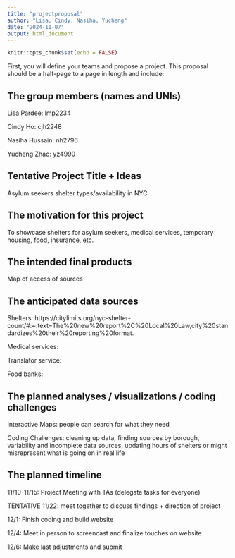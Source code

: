 ```yaml
---
title: "projectproposal"
author: "Lisa, Cindy, Nasiha, Yucheng"
date: "2024-11-07"
output: html_document
---
```


```r
knitr::opts_chunk$set(echo = FALSE)
```

First, you will define your teams and propose a project. This proposal should be a half-page to a page in length and include: 

## The group members (names and UNIs) 

Lisa Pardee: lmp2234 

Cindy Ho: cjh2248  

Nasiha Hussain: nh2796 

Yucheng Zhao: yz4990 


## Tentative Project Title + Ideas 

Asylum seekers shelter types/availability in NYC 


## The motivation for this project 

To showcase shelters for asylum seekers, medical services, temporary housing, food, insurance, etc.  


## The intended final products 

Map of access of sources  


## The anticipated data sources 

Shelters: https://citylimits.org/nyc-shelter-count/#:~:text=The%20new%20report%2C%20Local%20Law,city%20standardizes%20their%20reporting%20format. 

Medical services:  

Translator service: 

Food banks:  

## The planned analyses / visualizations / coding challenges 

Interactive Maps: people can search for what they need 

Coding Challenges: cleaning up data, finding sources by borough, variability and incomplete data sources, updating hours of shelters or might misrepresent what is going on in real life  

## The planned timeline 

11/10-11/15: Project Meeting with TAs (delegate tasks for everyone) 

TENTATIVE 11/22: meet together to discuss findings + direction of project  

12/1: Finish coding and build website  

12/4: Meet in person to screencast and finalize touches on website  

12/6: Make last adjustments and submit  
